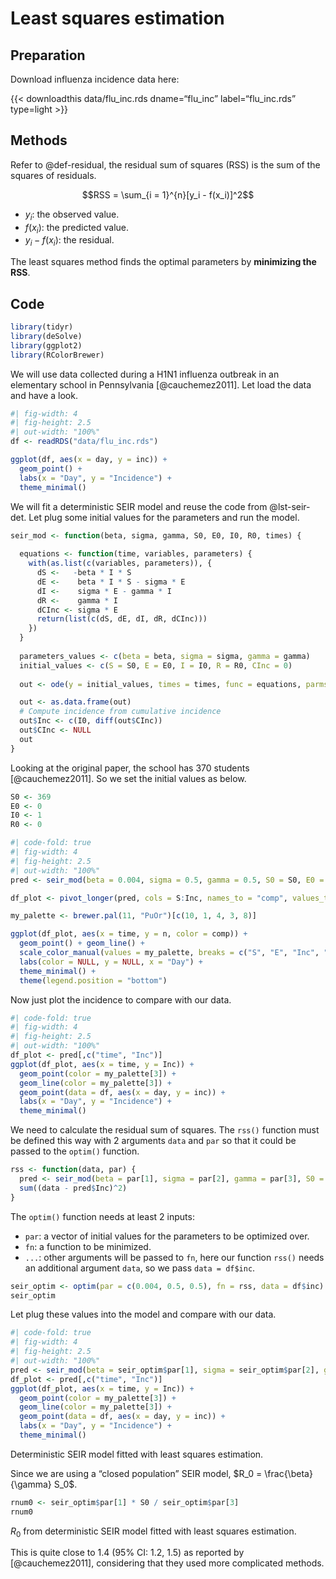 # Least squares estimation

::: {.callout-note}

## Preparation

Download influenza incidence data here:

{{< downloadthis data/flu_inc.rds dname="flu_inc" label="flu_inc.rds" type=light >}}

:::

## Methods

Refer to @def-residual, the residual sum of squares (RSS) is the sum of the squares of residuals.

$$RSS = \sum_{i = 1}^{n}[y_i - f(x_i)]^2$$

-   $y_i$: the observed value.
-   $f(x_i)$: the predicted value.
-   $y_i - f(x_i)$: the residual.

The least squares method finds the optimal parameters by **minimizing the RSS**.

## Code {#sec-lse-code}

```r
library(tidyr)
library(deSolve)
library(ggplot2)
library(RColorBrewer)
```

We will use data collected during a H1N1 influenza outbreak in an elementary school in Pennsylvania [@cauchemez2011]. Let load the data and have a look.

```r
#| fig-width: 4
#| fig-height: 2.5
#| out-width: "100%"
df <- readRDS("data/flu_inc.rds")

ggplot(df, aes(x = day, y = inc)) +
  geom_point() +
  labs(x = "Day", y = "Incidence") +
  theme_minimal()
```

We will fit a deterministic SEIR model and reuse the code from @lst-seir-det. Let plug some initial values for the parameters and run the model.

```r
seir_mod <- function(beta, sigma, gamma, S0, E0, I0, R0, times) {
  
  equations <- function(time, variables, parameters) {
    with(as.list(c(variables, parameters)), {
      dS <-   -beta * I * S
      dE <-    beta * I * S - sigma * E
      dI <-    sigma * E - gamma * I
      dR <-    gamma * I
      dCInc <- sigma * E
      return(list(c(dS, dE, dI, dR, dCInc)))
    })
  }
  
  parameters_values <- c(beta = beta, sigma = sigma, gamma = gamma)
  initial_values <- c(S = S0, E = E0, I = I0, R = R0, CInc = 0)
  
  out <- ode(y = initial_values, times = times, func = equations, parms = parameters_values)

  out <- as.data.frame(out)
  # Compute incidence from cumulative incidence
  out$Inc <- c(I0, diff(out$CInc))
  out$CInc <- NULL
  out
}
```

Looking at the original paper, the school has 370 students [@cauchemez2011]. So we set the initial values as below.

```r
S0 <- 369
E0 <- 0
I0 <- 1
R0 <- 0
```

```r
#| code-fold: true
#| fig-width: 4
#| fig-height: 2.5
#| out-width: "100%"
pred <- seir_mod(beta = 0.004, sigma = 0.5, gamma = 0.5, S0 = S0, E0 = E0, I0 = I0, R0 = R0, times = df$day)

df_plot <- pivot_longer(pred, cols = S:Inc, names_to = "comp", values_to = "n")

my_palette <- brewer.pal(11, "PuOr")[c(10, 1, 4, 3, 8)]

ggplot(df_plot, aes(x = time, y = n, color = comp)) +
  geom_point() + geom_line() +
  scale_color_manual(values = my_palette, breaks = c("S", "E", "Inc", "I", "R")) +
  labs(color = NULL, y = NULL, x = "Day") +
  theme_minimal() +
  theme(legend.position = "bottom")
```

Now just plot the incidence to compare with our data.

```r
#| code-fold: true
#| fig-width: 4
#| fig-height: 2.5
#| out-width: "100%"
df_plot <- pred[,c("time", "Inc")]
ggplot(df_plot, aes(x = time, y = Inc)) +
  geom_point(color = my_palette[3]) +
  geom_line(color = my_palette[3]) +
  geom_point(data = df, aes(x = day, y = inc)) +
  labs(x = "Day", y = "Incidence") +
  theme_minimal()
```

We need to calculate the residual sum of squares. The `rss()` function must be defined this way with 2 arguments `data` and `par` so that it could be passed to the `optim()` function.

```r
rss <- function(data, par) {
  pred <- seir_mod(beta = par[1], sigma = par[2], gamma = par[3], S0 = S0, E0 = E0, I0 = I0, R0 = R0, times = 0:(length(data) - 1))
  sum((data - pred$Inc)^2)
}
```

The `optim()` function needs at least 2 inputs:

- `par`: a vector of initial values for the parameters to be optimized over.
- `fn`: a function to be minimized.
- `...`: other arguments will be passed to `fn`, here our function `rss()` needs an additional argument `data`, so we pass `data = df$inc`.

```r
seir_optim <- optim(par = c(0.004, 0.5, 0.5), fn = rss, data = df$inc)
seir_optim
```

Let plug these values into the model and compare with our data.

::: {#fig-lse-seir}

```r
#| code-fold: true
#| fig-width: 4
#| fig-height: 2.5
#| out-width: "100%"
pred <- seir_mod(beta = seir_optim$par[1], sigma = seir_optim$par[2], gamma = seir_optim$par[3], S0 = S0, E0 = E0, I0 = I0, R0 = R0, times = df$day)
df_plot <- pred[,c("time", "Inc")]
ggplot(df_plot, aes(x = time, y = Inc)) +
  geom_point(color = my_palette[3]) +
  geom_line(color = my_palette[3]) +
  geom_point(data = df, aes(x = day, y = inc)) +
  labs(x = "Day", y = "Incidence") +
  theme_minimal()
```

Deterministic SEIR model fitted with least squares estimation.

:::

Since we are using a "closed population" SEIR model, $R_0 = \frac{\beta}{\gamma} S_0$.

::: {#lst-lse-r0}

```r
rnum0 <- seir_optim$par[1] * S0 / seir_optim$par[3]
rnum0
```

$R_0$ from deterministic SEIR model fitted with least squares estimation.

:::

This is quite close to 1.4 (95% CI: 1.2, 1.5) as reported by [@cauchemez2011], considering that they used more complicated methods.